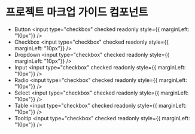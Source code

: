 
<Meta title="Component/Introduction" />

# 프로젝트 마크업 가이드 컴포넌트
- Button <input type="checkbox" checked readonly style={{ marginLeft: "10px"}} />
- Checkbox <input type="checkbox" checked readonly style={{ marginLeft: "10px"}} />
- Dropdown <input type="checkbox" checked readonly style={{ marginLeft: "10px"}} />
- Input <input type="checkbox" checked readonly style={{ marginLeft: "10px"}} />
- Radio <input type="checkbox" checked readonly style={{ marginLeft: "10px"}} />
- Select <input type="checkbox" checked readonly style={{ marginLeft: "10px"}} />
- Table <input type="checkbox" checked readonly style={{ marginLeft: "10px"}} />
- Tooltip <input type="checkbox" checked readonly style={{ marginLeft: "10px"}} />
